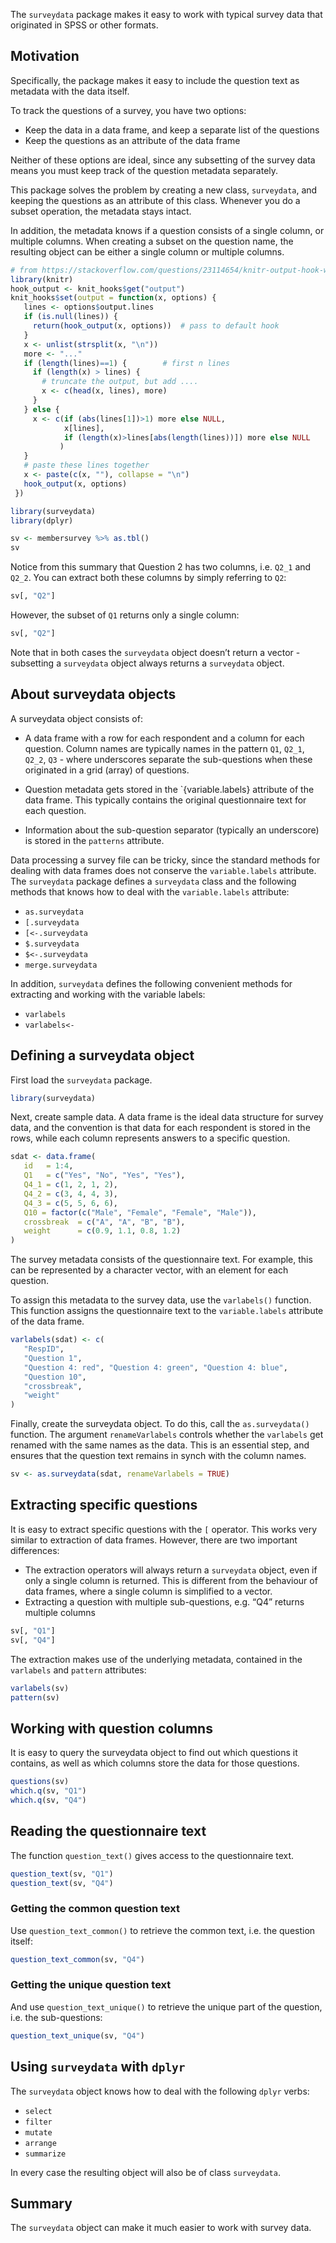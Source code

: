 The `surveydata` package makes it easy to work with typical survey data that originated in SPSS or other formats.

## Motivation

Specifically, the package makes it easy to include the question text as metadata with the data itself.

To track the questions of a survey, you have two options:

* Keep the data in a data frame, and keep a separate list of the questions
* Keep the questions as an attribute of the data frame

Neither of these options are ideal, since any subsetting of the survey data means you must keep track of the question metadata separately.

This package solves the problem by creating a new class, `surveydata`, and keeping the questions as an attribute of this class.  Whenever you do a subset operation, the metadata stays intact.

In addition, the metadata knows if a question consists of a single column, or multiple columns.  When creating a subset on the question name, the resulting object can be either a single column or multiple columns.

```{r options, echo=FALSE}
# from https://stackoverflow.com/questions/23114654/knitr-output-hook-with-an-output-lines-option-that-works-like-echo-26
library(knitr)
hook_output <- knit_hooks$get("output")
knit_hooks$set(output = function(x, options) {
   lines <- options$output.lines
   if (is.null(lines)) {
     return(hook_output(x, options))  # pass to default hook
   }
   x <- unlist(strsplit(x, "\n"))
   more <- "..."
   if (length(lines)==1) {        # first n lines
     if (length(x) > lines) {
       # truncate the output, but add ....
       x <- c(head(x, lines), more)
     }
   } else {
     x <- c(if (abs(lines[1])>1) more else NULL, 
            x[lines], 
            if (length(x)>lines[abs(length(lines))]) more else NULL
           )
   }
   # paste these lines together
   x <- paste(c(x, ""), collapse = "\n")
   hook_output(x, options)
 })
```

```{r load, message=FALSE}
library(surveydata)
library(dplyr)
```
```{r motivation, output.lines = 14}
sv <- membersurvey %>% as.tbl()
sv
```

Notice from this summary that Question 2 has two columns, i.e. `Q2_1` and `Q2_2`.  You can extract both these columns by simply referring to `Q2`:
  
```{r motivation-q2}
sv[, "Q2"]
```

However, the subset of `Q1` returns only a single column:

```{r motivation-q1}
sv[, "Q2"]
```

Note that in both cases the `surveydata` object doesn't return a vector - subsetting a `surveydata` object always returns a `surveydata` object.

## About surveydata objects

A surveydata object consists of:

* A data frame with a row for each respondent and a column for each question.   Column names are typically names in the pattern `Q1`, `Q2_1`, `Q2_2`, `Q3` - where underscores separate the sub-questions when these originated in a grid (array) of questions.

* Question metadata gets stored in the `{variable.labels} attribute of the data frame. This typically contains the original questionnaire text for each question.

* Information about the sub-question separator (typically an underscore) is stored in the `patterns` attribute.


Data processing a survey file can be tricky, since the standard methods for dealing with data frames does not conserve the `variable.labels` attribute.  The `surveydata` package defines a `surveydata` class and the following methods that knows how to deal with the `variable.labels` attribute:

* `as.surveydata`
* `[.surveydata`
* `[<-.surveydata`
* `$.surveydata`
* `$<-.surveydata`
* `merge.surveydata`

In addition, `surveydata` defines the following convenient methods for extracting and working with the variable labels:

* `varlabels`
* `varlabels<-`


## Defining a surveydata object

First load the `surveydata` package.

```{r Setup}
library(surveydata)
```

Next, create sample data. A data frame is the ideal data structure for survey data, and the convention is that data for each respondent is stored in the rows, while each column represents answers to a specific question.

```{r sample-data}

sdat <- data.frame(
   id   = 1:4,
   Q1   = c("Yes", "No", "Yes", "Yes"),
   Q4_1 = c(1, 2, 1, 2), 
   Q4_2 = c(3, 4, 4, 3), 
   Q4_3 = c(5, 5, 6, 6), 
   Q10 = factor(c("Male", "Female", "Female", "Male")),
   crossbreak  = c("A", "A", "B", "B"), 
   weight      = c(0.9, 1.1, 0.8, 1.2)
)

```


The survey metadata consists of the questionnaire text.  For example, this can be represented by a character vector, with an element for each question.

To assign this metadata to the survey data, use the `varlabels()` function.  This function assigns the questionnaire text to the `variable.labels` attribute of the data frame.

```{r varlabels}

varlabels(sdat) <- c(
   "RespID",
   "Question 1", 
   "Question 4: red", "Question 4: green", "Question 4: blue", 
   "Question 10",
   "crossbreak",
   "weight"
)
```


Finally, create the surveydata object. To do this, call the `as.surveydata()` function.  The argument `renameVarlabels` controls whether the `varlabels` get renamed with the same names as the data.  This is an essential step, and ensures that the question text remains in synch with the column names.

```{r init}
sv <- as.surveydata(sdat, renameVarlabels = TRUE)
```


## Extracting specific questions

It is easy to extract specific questions with the `[` operator. This works very similar to extraction of data frames. However, there are two important differences:

* The extraction operators will always return a `surveydata` object, even if only a single column is returned. This is different from the behaviour of data frames, where a single column is simplified to a vector.
* Extracting a question with multiple sub-questions, e.g. "Q4" returns multiple columns


```{r extract}
sv[, "Q1"]
sv[, "Q4"]
```

The extraction makes use of the underlying metadata, contained in the `varlabels` and `pattern` attributes:

```{r attributes}

varlabels(sv)
pattern(sv)
```

## Working with question columns

It is easy to query the surveydata object to find out which questions it contains, as well as which columns store the data for those questions.

```{r questions}
questions(sv)
which.q(sv, "Q1")
which.q(sv, "Q4")
```

## Reading the questionnaire text

The function `question_text()` gives access to the questionnaire text.

```{r question_text}
question_text(sv, "Q1")
question_text(sv, "Q4")
```


### Getting the common question text

Use `question_text_common()` to retrieve the common text, i.e. the question itself:

```{r qTextCommon}
question_text_common(sv, "Q4")
```

### Getting the unique question text

And use `question_text_unique()` to retrieve the unique part of the question, i.e. the sub-questions:

```{r qTextUnique}
question_text_unique(sv, "Q4")
```


## Using `surveydata` with `dplyr`

The `surveydata` object knows how to deal with the following `dplyr` verbs:

* `select`
* `filter`
* `mutate`
* `arrange`
* `summarize`

In every case the resulting object will also be of class `surveydata`.



## Summary

The `surveydata` object can make it much easier to work with survey data.
